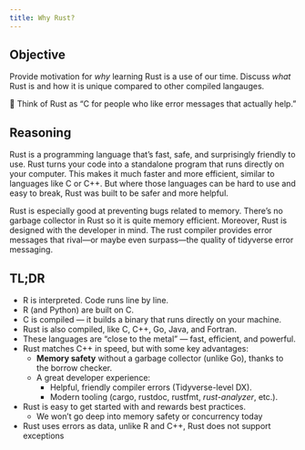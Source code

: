 ```yaml
---
title: Why Rust?
---
```


::: callout-tip
## Objective

Provide motivation for _why_ learning Rust is a use of our time. Discuss _what_ Rust is and how it is unique compared to other compiled langauges.

🧠 Think of Rust as "C for people who like error messages that actually help."
:::

## Reasoning

Rust is a programming language that’s fast, safe, and surprisingly friendly to use. Rust turns your code into a standalone program that runs directly on your computer. This makes it much faster and more efficient, similar to languages like C or C++. But where those languages can be hard to use and easy to break, Rust was built to be safer and more helpful.

Rust is especially good at preventing bugs related to memory. There's no garbage collector in Rust so it is quite memory efficient. Moreover, Rust is designed with the developer in mind. The rust compiler provides error messages that rival—or maybe even surpass—the quality of tidyverse error messaging.


## TL;DR

- R is interpreted. Code runs line by line.
- R (and Python) are built on C.
- C is compiled — it builds a binary that runs directly on your machine.
- Rust is also compiled, like C, C++, Go, Java, and Fortran.
- These languages are "close to the metal" — fast, efficient, and powerful.
- Rust matches C++ in speed, but with some key advantages:
    - **Memory safety** without a garbage collector (unlike Go), thanks to the borrow checker.
    - A great developer experience:
        - Helpful, friendly compiler errors (Tidyverse-level DX).
        - Modern tooling (cargo, rustdoc, rustfmt, *rust-analyzer*, etc.).
- Rust is easy to get started with and rewards best practices.
    - We won’t go deep into memory safety or concurrency today
- Rust uses errors as data, unlike R and C++, Rust does not support exceptions
